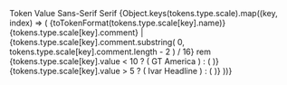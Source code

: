 
<PageSection title="Type scale" isHeader>
  <TokenTable>
    <thead>
      <tr>
        <th style={{ width: '25%' }}>Token</th>
        <th style={{ width: '20%' }}>Value</th>
        <th style={{ width: '25%' }}>Sans-Serif</th>
        <th>Serif</th>
      </tr>
    </thead>
    <tbody>
      {Object.keys(tokens.type.scale).map((key, index) => (
        <tr key={index}>
          <td>{toTokenFormat(tokens.type.scale[key].name)}</td>
          <td>
            {tokens.type.scale[key].comment} |
            {tokens.type.scale[key].comment.substring(
              0,
              tokens.type.scale[key].comment.length - 2
            ) / 16}
            rem
          </td>
          <td>
            {tokens.type.scale[key].value < 10 ? (
              <span
                className="token-type-sans-serif"
                style={{ fontSize: tokens.type.scale[key].comment }}
              >
                GT America
              </span>
            ) : (
              <PharosIcon name="dash-small" a11yHidden="true"></PharosIcon>
            )}
          </td>
          <td>
            {tokens.type.scale[key].value > 5 ? (
              <span
                className="token-type-serif"
                style={{
                  fontSize: tokens.type.scale[key].comment,
                  fontFamily: 'var(--pharos-font-family-serif)',
                  lineHeight: 'var(--pharos-line-height-heading-large)',
                }}
              >
                Ivar Headline
              </span>
            ) : (
              <PharosIcon name="dash-small" a11yHidden="true"></PharosIcon>
            )}
          </td>
        </tr>
      ))}
    </tbody>
  </TokenTable>
</PageSection>

